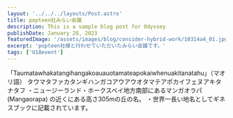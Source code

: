 ```yaml
---
layout: '../../../layouts/Post.astro'
title: popteen社みらい会議
description: This is a sample blog post for Odyssey
publishDate: January 28, 2023
featuredImage: '/assets/images/blog/consider-hybrid-work/10314a4_01.jpg'
excerpt: 'popteen社様と行わせていただいたみらい会議です。'
tags: ['U18event']
---
```


「Taumatawhakatangihangakoauauotamateapokaiwhenuakitanatahu」（マオリ語）
タウマタファカタンギハンガコアウアウオタマテアポカイフェヌアキタナタフ
・ニュージーランド・ホークスベイ地方南部にあるマンガオラパ (Mangaorapa) の近くにある高さ305mの丘の名。
・世界一長い地名としてギネスブックに記載されています。
